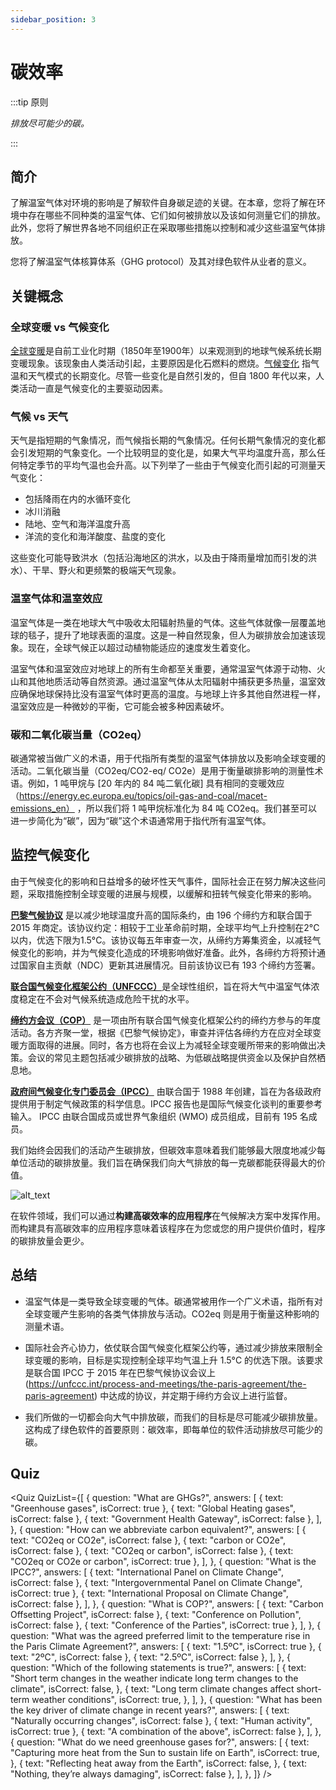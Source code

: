 ```yaml
---
sidebar_position: 3
---
```



# 碳效率

:::tip 原则

_排放尽可能少的碳。_

:::

## 简介

了解温室气体对环境的影响是了解软件自身碳足迹的关键。在本章，您将了解在环境中存在哪些不同种类的温室气体、它们如何被排放以及该如何测量它们的排放。此外，您将了解世界各地不同组织正在采取哪些措施以控制和减少这些温室气体排放。

您将了解温室气体核算体系（GHG protocol）及其对绿色软件从业者的意义。

## 关键概念

### 全球变暖 vs 气候变化

[全球变暖](https://climate.nasa.gov/global-warming-vs-climate-change/)是自前工业化时期（1850年至1900年）以来观测到的地球气候系统长期变暖现象。该现象由人类活动引起，主要原因是化石燃料的燃烧。[气候变化](https://climate.nasa.gov/global-warming-vs-climate-change/) 指气温和天气模式的长期变化。尽管一些变化是自然引发的，但自 1800 年代以来，人类活动一直是气候变化的主要驱动因素。

### 气候 vs 天气

天气是指短期的气象情况，而气候指长期的气象情况。任何长期气象情况的变化都会引发短期的气象变化。一个比较明显的变化是，如果大气平均温度升高，那么任何特定季节的平均气温也会升高。以下列举了一些由于气候变化而引起的可测量天气变化：

- 包括降雨在内的水循环变化
- 冰川消融
- 陆地、空气和海洋温度升高
- 洋流的变化和海洋酸度、盐度的变化

这些变化可能导致洪水（包括沿海地区的洪水，以及由于降雨量增加而引发的洪水）、干旱、野火和更频繁的极端天气现象。

### 温室气体和温室效应

温室气体是一类在地球大气中吸收太阳辐射热量的气体。这些气体就像一层覆盖地球的毯子，提升了地球表面的温度。这是一种自然现象，但人为碳排放会加速该现象。现在，全球气候正以超过动植物能适应的速度发生着变化。

温室气体和温室效应对地球上的所有生命都至关重要，通常温室气体源于动物、火山和其他地质活动等自然资源。通过温室气体从太阳辐射中捕获更多热量，温室效应确保地球保持比没有温室气体时更高的温度。与地球上许多其他自然进程一样，温室效应是一种微妙的平衡，它可能会被多种因素破坏。

### 碳和二氧化碳当量（CO2eq）

碳通常被当做广义的术语，用于代指所有类型的温室气体排放以及影响全球变暖的活动。二氧化碳当量（CO2eq/CO2-eq/ CO2e）是用于衡量碳排影响的测量性术语。例如，1 吨甲烷与 [20 年内的 84 吨二氧化碳] 具有相同的变暖效应（https://energy.ec.europa.eu/topics/oil-gas-and-coal/macet-emissions_en） ，所以我们将 1 吨甲烷标准化为 84 吨 CO2eq。我们甚至可以进一步简化为“碳”，因为“碳”这个术语通常用于指代所有温室气体。

## 监控气候变化

由于气候变化的影响和日益增多的破坏性天气事件，国际社会正在努力解决这些问题，采取措施控制全球变暖的进展与规模，以缓解和扭转气候变化带来的影响。

[**巴黎气候协议**](https://unfccc.int/process-and-meetings/the-paris-agreement/the-paris-agreement) 是以减少地球温度升高的国际条约，由 196 个缔约方和联合国于 2015 年商定。该协议约定：相较于工业革命前时期，全球平均气上升控制在2°C以内，优选下限为1.5°C。该协议每五年审查一次，从缔约方筹集资金，以减轻气候变化的影响，并为气候变化造成的环境影响做好准备。此外，各缔约方将预计通过国家自主贡献（NDC）更新其进展情况。目前该协议已有 193 个缔约方签署。

[**联合国气候变化框架公约（UNFCCC）**](https://unfccc.int/process-and-meetings/the-convention/what-is-the-united-nations-framework-convention-on-climate-change)是全球性组织，旨在将大气中温室气体浓度稳定在不会对气候系统造成危险干扰的水平。

[**缔约方会议（COP）**](https://unfccc.int/process/bodies/supreme-bodies/conference-of-the-parties-cop) 是一项由所有联合国气候变化框架公约的缔约方参与的年度活动。各方齐聚一堂，根据《巴黎气候协定》，审查并评估各缔约方在应对全球变暖方面取得的进展。同时，各方也将在会议上为减轻全球变暖所带来的影响做出决策。会议的常见主题包括减少碳排放的战略、为低碳战略提供资金以及保护自然栖息地。

[**政府间气候变化专门委员会（IPCC）**](https://www.ipcc.ch/about/) 由联合国于 1988 年创建，旨在为各级政府提供用于制定气候政策的科学信息。IPCC 报告也是国际气候变化谈判的重要参考输入。 IPCC 由联合国成员或世界气象组织 (WMO) 成员组成，目前有 195 名成员。

我们始终会因我们的活动产生碳排放，但碳效率意味着我们能够最大限度地减少每单位活动的碳排放量。我们旨在确保我们向大气排放的每一克碳都能获得最大的价值。

![alt_text](./images/02_monitoring_climate_change.png "image_tooltip")

在软件领域，我们可以通过**构建高碳效率的应用程序**在气候解决方案中发挥作用。而构建具有高碳效率的应用程序意味着该程序在为您或您的用户提供价值时，程序的碳排放量会更少。

## 总结
- 温室气体是一类导致全球变暖的气体。碳通常被用作一个广义术语，指所有对全球变暖产生影响的各类气体排放与活动。CO2eq 则是用于衡量这种影响的测量术语。

- 国际社会齐心协力，依仗联合国气候变化框架公约等，通过减少排放来限制全球变暖的影响，目标是实现控制全球平均气温上升 1.5°C 的优选下限。该要求是联合国 IPCC 于 2015 年在巴黎气候协议会议上(https://unfccc.int/process-and-meetings/the-paris-agreement/the-paris-agreement) 中达成的协议，并定期于缔约方会议上进行监督。

- 我们所做的一切都会向大气中排放碳，而我们的目标是尽可能减少碳排放量。这构成了绿色软件的首要原则：碳效率，即每单位的软件活动排放尽可能少的碳。

## Quiz

<Quiz
  QuizList={[
    {
      question: "What are GHGs?",
      answers: [
        { text: "Greenhouse gases", isCorrect: true },
        { text: "Global Heating gases", isCorrect: false },
        { text: "Government Health Gateway", isCorrect: false },
      ],
    },
    {
      question: "How can we abbreviate carbon equivalent?",
      answers: [
        { text: "CO2eq or CO2e", isCorrect: false },
        { text: "carbon or CO2e", isCorrect: false },
        { text: "CO2eq or carbon", isCorrect: false },
        { text: "CO2eq or CO2e or carbon", isCorrect: true },
      ],
    },
    {
      question: "What is the IPCC?",
      answers: [
        { text: "International Panel on Climate Change", isCorrect: false },
        { text: "Intergovernmental Panel on Climate Change", isCorrect: true },
        { text: "International Proposal on Climate Change", isCorrect: false },
      ],
    },
    {
      question: "What is COP?",
      answers: [
        { text: "Carbon Offsetting Project", isCorrect: false },
        { text: "Conference on Pollution", isCorrect: false },
        { text: "Conference of the Parties", isCorrect: true },
      ],
    },
    {
      question:
        "What was the agreed preferred limit to the temperature rise in the Paris Climate Agreement?",
      answers: [
        { text: "1.5ºC", isCorrect: true },
        { text: "2ºC", isCorrect: false },
        { text: "2.5ºC", isCorrect: false },
      ],
    },
    {
      question: "Which of the following statements is true?",
      answers: [
        {
          text: "Short term changes in the weather indicate long term changes to the climate",
          isCorrect: false,
        },
        {
          text: "Long term climate changes affect short-term weather conditions",
          isCorrect: true,
        },
      ],
    },
    {
      question:
        "What has been the key driver of climate change in recent years?",
      answers: [
        { text: "Naturally occurring changes", isCorrect: false },
        { text: "Human activity", isCorrect: true },
        { text: "A combination of the above", isCorrect: false },
      ],
    },
    {
      question: "What do we need greenhouse gases for?",
      answers: [
        {
          text: "Capturing more heat from the Sun to sustain life on Earth",
          isCorrect: true,
        },
        {
          text: "Reflecting heat away from the Earth",
          isCorrect: false,
        },
        { text: "Nothing, they’re always damaging", isCorrect: false },
      ],
    },
  ]}
/>